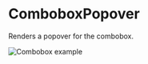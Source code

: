 # ComboboxPopover

Renders a popover for the combobox.

![Combobox example](public/assets/overview-combobox.webp)